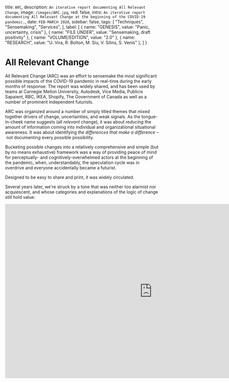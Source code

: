 
  title: `ARC`,
  description: `An iterative report documenting All Relevant Change`,
  image: `/images/ARC.jpg`,
  red: false,
  intro: `An iterative report documenting All Relevant Change at the beginning of the COVID-19 pandemic.`,
  date: `FEB-MARCH 2020`,
  sidebar: false,
  tags: [
    "Techniques",
    "Sensemaking",
    "Services",
  ],
  label: [
    {
      name: "GENESIS",
      value: "Panic, uncertainty, crisis"
    },
    {
      name: "FILE UNDER",
      value: "Sensemaking, draft positivity"
    },
    {
      name: "VOLUME/EDITION",
      value: "2.0"
    },
    { 
      name: "RESEARCH",
      value: "U. Vira, R. Bolton, M. Siu, V. Silins, S. Venis"
    },
  ]
}


# All Relevant Change

All Relevant Change (ARC) was an effort to sensemake the most significant possible impacts of the COVID-19 pandemic in real-time during the early months of response. The report was widely shared, and has been used by teams at Carnegie Mellon University, Autodesk, Vice Media, Publicis Sapaient, RBC, IKEA, Shopify, The Government of Canada as well as a number of prominent independent futurists.

<Label meta={meta} />

ARC was organized around a number of simply titled themes that mixed together drivers of change, uncertainties, and weak signals. As the tongue-in-cheek name suggests (all _relevant_ change), it was about _reducing_ the amount of information coming into individual and organizational situational awareness. It was about identifying _the differences that make a difference_ – not documenting every possible possibility. 

Bucketing possible changes into a relatively comprehensive and simple (but by no means exhaustive) framework was a way of providing peace of mind for perceptually- and cognitively-overwhelmed actors at the beginning of the pandemic, when, understandably, the speculation cycle was in overdrive and everyone accidentally became a futurist.

Designed to be easy to share and print, it was widely circulated.

Several years later, we're struck by a tone that was neither too alarmist nor acquiescent, and whose categories and explanations of the logic of change still hold value:

<iframe src="https://docs.google.com/presentation/d/e/2PACX-1vQgk5_1H7C1vI9YskYlQLEXx7akIKgfjWXUCGBBdJUAnBK3CrAaphNYUKpiRiVRqTZmJPbH1iAAdGLc/embed?start=false&loop=false&delayms=3000" frameborder="0" width="960" height="569" allowfullscreen="true" mozallowfullscreen="true" webkitallowfullscreen="true"></iframe>

